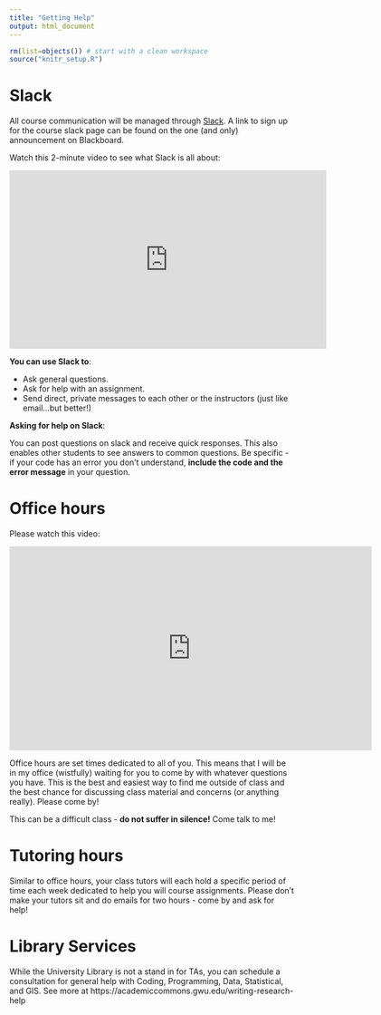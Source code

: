```yaml
---
title: "Getting Help"
output: html_document
---
```


```r
rm(list=objects()) # start with a clean workspace
source("knitr_setup.R")
```

# Slack

All course communication will be managed through [Slack](https://emse-p4a-f20.slack.com). A link to sign up for the course slack page can be found on the one (and only) announcement on Blackboard.

Watch this 2-minute video to see what Slack is all about:

<iframe width="560" height="315" src="https://www.youtube.com/embed/9RJZMSsH7-g" frameborder="0" allow="accelerometer; autoplay; encrypted-media; gyroscope; picture-in-picture" allowfullscreen></iframe>

**You can use Slack to**:

- Ask general questions.
- Ask for help with an assignment.
- Send direct, private messages to each other or the instructors (just like email...but better!)

**Asking for help on Slack**:

You can post questions on slack and receive quick responses. This also enables other students to see answers to common questions. Be specific - if your code has an error you don't understand, **include the code and the error message** in your question.

# Office hours

Please watch this video:

<iframe src="https://player.vimeo.com/video/270014784" width="640" height="360" frameborder="0" allow="autoplay; fullscreen" allowfullscreen="">
</iframe>

Office hours are set times dedicated to all of you. This means that I will be in my office (wistfully) waiting for you to come by with whatever questions you have. This is the best and easiest way to find me outside of class and the best chance for discussing class material and concerns (or anything really). Please come by!

This can be a difficult class - **do not suffer in silence!** Come talk to me!

# Tutoring hours

Similar to office hours, your class tutors will each hold a specific period of time each week dedicated to help you will course assignments. Please don't make your tutors sit and do emails for two hours - come by and ask for help!

# Library Services

While the University Library is not a stand in for TAs, you can schedule a consultation for general help with Coding, Programming, Data, Statistical, and GIS. See more at https://academiccommons.gwu.edu/writing-research-help
